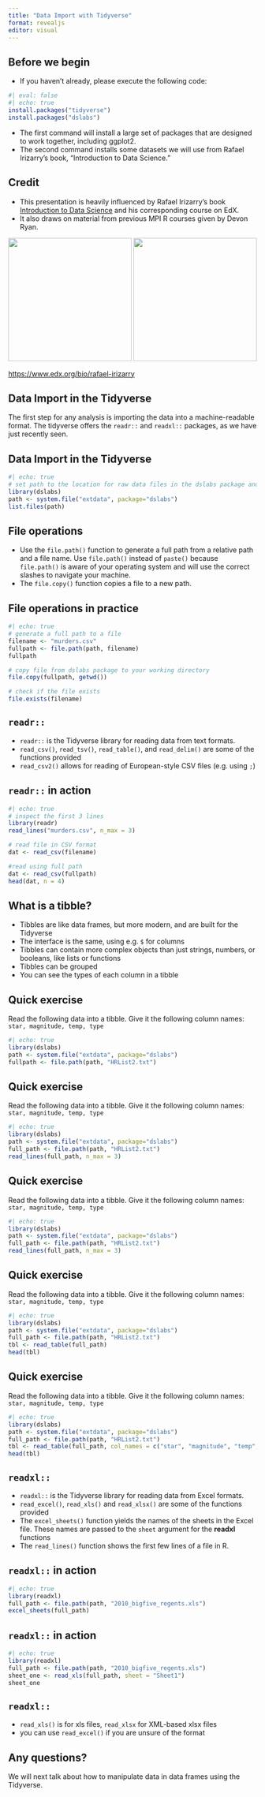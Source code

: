 ```yaml
---
title: "Data Import with Tidyverse"
format: revealjs
editor: visual
---
```


## Before we begin

-   If you haven't already, please execute the following code:

```r
#| eval: false
#| echo: true
install.packages("tidyverse")
install.packages("dslabs")
```

-   The first command will install a large set of packages that are designed to work together, including ggplot2.
-   The second command installs some datasets we will use from Rafael Irizarry's book, "Introduction to Data Science."

## Credit

-   This presentation is heavily influenced by Rafael Irizarry's book [Introduction to Data Science](https://rafalab.dfci.harvard.edu/dsbook) and his corresponding course on EdX.
-   It also draws on material from previous MPI R courses given by Devon Ryan.

![](images/irizarry.jpg){.absolute bottom="25" left="100" width="250"} 
![](images/devon.jpg){.absolute bottom="25" left="800" width="250"}

::: footer
<https://www.edx.org/bio/rafael-irizarry>
:::

## Data Import in the Tidyverse

The first step for any analysis is importing the data into a machine-readable format. The tidyverse offers the `readr::` and `readxl::` packages, as we have just recently seen.

## Data Import in the Tidyverse

```r
#| echo: true
# set path to the location for raw data files in the dslabs package and list files
library(dslabs)
path <- system.file("extdata", package="dslabs")
list.files(path)
```

## File operations

-   Use the `file.path()` function to generate a full path from a relative path and a file name. Use `file.path()` instead of `paste()` because `file.path()` is aware of your operating system and will use the correct slashes to navigate your machine.
-   The `file.copy()` function copies a file to a new path.

## File operations in practice

```r
#| echo: true
# generate a full path to a file
filename <- "murders.csv"
fullpath <- file.path(path, filename)
fullpath

# copy file from dslabs package to your working directory
file.copy(fullpath, getwd())

# check if the file exists
file.exists(filename)
```

## `readr::` {auto-animate="true"}

-   `readr::` is the Tidyverse library for reading data from text formats.
-   `read_csv()`, `read_tsv()`, `read_table()`, and `read_delim()` are some of the functions provided
-   `read_csv2()` allows for reading of European-style CSV files (e.g. using `;`)

## `readr::` in action {auto-animate="true"}

```r
#| echo: true
# inspect the first 3 lines
library(readr)
read_lines("murders.csv", n_max = 3)

# read file in CSV format
dat <- read_csv(filename)

#read using full path
dat <- read_csv(fullpath)
head(dat, n = 4)
```

## What is a tibble?

-   Tibbles are like data frames, but more modern, and are built for the Tidyverse
-   The interface is the same, using e.g. `$` for columns
-   Tibbles can contain more complex objects than just strings, numbers, or booleans, like lists or functions
-   Tibbles can be grouped
-   You can see the types of each column in a tibble

## Quick exercise {auto-animate="true"}

Read the following data into a tibble. Give it the following column names: `star, magnitude, temp, type`

```r
#| echo: true
library(dslabs)
path <- system.file("extdata", package="dslabs")
fullpath <- file.path(path, "HRList2.txt")
```

## Quick exercise {auto-animate="true"}

Read the following data into a tibble. Give it the following column names: `star, magnitude, temp, type`

```r
#| echo: true
library(dslabs)
path <- system.file("extdata", package="dslabs")
full_path <- file.path(path, "HRList2.txt")
read_lines(full_path, n_max = 3)
```

## Quick exercise {auto-animate="true"}

Read the following data into a tibble. Give it the following column names: `star, magnitude, temp, type`

```r
#| echo: true
library(dslabs)
path <- system.file("extdata", package="dslabs")
full_path <- file.path(path, "HRList2.txt")
read_lines(full_path, n_max = 3)
```

## Quick exercise {auto-animate="true"}

Read the following data into a tibble. Give it the following column names: `star, magnitude, temp, type`

```r
#| echo: true
library(dslabs)
path <- system.file("extdata", package="dslabs")
full_path <- file.path(path, "HRList2.txt")
tbl <- read_table(full_path)
head(tbl)
```

## Quick exercise {auto-animate="true"}

Read the following data into a tibble. Give it the following column names: `star, magnitude, temp, type`

```r
#| echo: true
library(dslabs)
path <- system.file("extdata", package="dslabs")
full_path <- file.path(path, "HRList2.txt")
tbl <- read_table(full_path, col_names = c("star", "magnitude", "temp", "type"))
head(tbl)
```

## `readxl::` {auto-animate="true"}

-   `readxl::` is the Tidyverse library for reading data from Excel formats.
-   `read_excel()`, `read_xls()` and `read_xlsx()` are some of the functions provided
-   The `excel_sheets()` function yields the names of the sheets in the Excel file. These names are passed to the `sheet` argument for the **readxl** functions
-   The `read_lines()` function shows the first few lines of a file in R.

## `readxl::` in action {auto-animate="true"}

```r
#| echo: true
library(readxl)
full_path <- file.path(path, "2010_bigfive_regents.xls")
excel_sheets(full_path)
```

## `readxl::` in action {auto-animate="true"}

```r
#| echo: true
library(readxl)
full_path <- file.path(path, "2010_bigfive_regents.xls")
sheet_one <- read_xls(full_path, sheet = "Sheet1")
sheet_one
```

## `readxl::` {auto-animate="true"}

-   `read_xls()` is for xls files, `read_xlsx` for XML-based xlsx files
-   you can use `read_excel()` if you are unsure of the format

## Any questions?

We will next talk about how to manipulate data in data frames using the Tidyverse.
